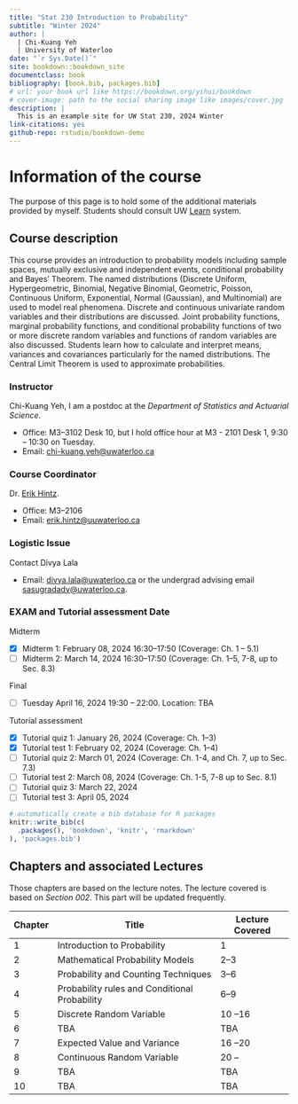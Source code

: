 ```yaml
--- 
title: "Stat 230 Introduction to Probability"
subtitle: "Winter 2024" 
author: |
  | Chi-Kuang Yeh
  | University of Waterloo
date: "`r Sys.Date()`"
site: bookdown::bookdown_site
documentclass: book
bibliography: [book.bib, packages.bib]
# url: your book url like https://bookdown.org/yihui/bookdown
# cover-image: path to the social sharing image like images/cover.jpg
description: |
  This is an example site for UW Stat 230, 2024 Winter
link-citations: yes
github-repo: rstudio/bookdown-demo
---
```


# Information of the course
The purpose of this page is to hold some of the additional materials provided by myself. Students should consult UW [Learn](https://api-4ccc589b.duosecurity.com/frame/v4/preauth/healthcheck?sid=frameless-c0657e9d-cb86-4ac9-a6a7-fd054ae21fd5) system.

## Course description
This course provides an introduction to probability models including sample spaces, mutually exclusive and independent events, conditional probability and Bayes' Theorem. The named distributions (Discrete Uniform, Hypergeometric, Binomial, Negative Binomial, Geometric, Poisson, Continuous Uniform, Exponential, Normal (Gaussian), and Multinomial) are used to model real phenomena. Discrete and continuous univariate random variables and their distributions are discussed. Joint probability functions, marginal probability functions, and conditional probability functions of two or more discrete random variables and functions of random variables are also discussed. Students learn how to calculate and interpret means, variances and covariances particularly for the named distributions. The Central Limit Theorem is used to approximate probabilities.

### Instructor
Chi-Kuang Yeh, I am a postdoc at the *Department of Statistics and Actuarial Science*.

+ Office: M3--3102 Desk 10, but I hold office hour at M3 - 2101 Desk 1, 9:30 -- 10:30 on Tuesday.
+ Email: [chi-kuang.yeh@uwaterloo.ca](mailto:chi-kuang.yeh@uwaterloo.ca)

### Course Coordinator
Dr. [Erik Hintz](https://uwaterloo.ca/scholar/ehintz). 

+ Office: M3--2106
+ Email: [erik.hintz@uuwaterloo.ca](mailto:erik.hintz@uwaterloo.ca)

### Logistic Issue
Contact Divya Lala

+ Email: [divya.lala@uwaterloo.ca](mailto:divya.lala@uwaterloo.ca) or the undergrad advising email [sasugradadv@uwaterloo.ca](mailto:sasugradadv@uwaterloo.ca).

### EXAM and Tutorial assessment Date

Midterm

* [x] Midterm 1: February 08, 2024 16:30--17:50 (Coverage: Ch. 1 -- 5.1)
* [ ] Midterm 2: March 14, 2024 16:30--17:50 (Coverage: Ch. 1--5, 7-8, up to Sec. 8.3)

Final

* [ ] Tuesday April 16, 2024 19:30 -- 22:00. Location: TBA

Tutorial assessment 

* [x] Tutorial quiz 1: January 26, 2024 (Coverage: Ch. 1--3)
* [x] Tutorial test 1: February 02, 2024 (Coverage: Ch. 1--4)
* [ ] Tutorial quiz 2: March 01, 2024 (Coverage: Ch. 1-4, and Ch. 7, up to Sec. 7.3)
* [ ] Tutorial test 2: March 08, 2024 (Coverage: Ch. 1-5, 7-8 up to Sec. 8.1)
* [ ] Tutorial quiz 3: March 22, 2024
* [ ] Tutorial test 3: April 05, 2024

```r
# automatically create a bib database for R packages
knitr::write_bib(c(
  .packages(), 'bookdown', 'knitr', 'rmarkdown'
), 'packages.bib')
```

## Chapters and associated Lectures

Those chapters are based on the lecture notes. The lecture covered is based on *Section 002*. This part will be updated frequently.

|  Chapter  |  Title |  Lecture Covered | 
|---|---|---|
| 1  |  Introduction to Probability | 1 | 
| 2  |  Mathematical Probability Models | 2--3 | 
| 3  |  Probability and Counting Techniques | 3--6 | 
| 4 | Probability rules and Conditional Probability | 6--9| 
| 5 | Discrete Random Variable |  10 --16 |
| 6 | TBA |  TBA|
| 7 | Expected Value and Variance |  16 --20|
| 8 | Continuous Random Variable |  20 -- |
| 9 | TBA |  TBA|
| 10 | TBA |  TBA|